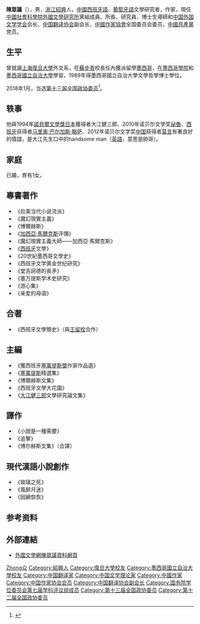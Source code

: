 '''陳眾議'''（{{bd|1957年|10月5日|}}），男，[[浙江|浙江]][[紹興|紹興]]人，[[中华人民共和国|中國]][[西班牙語|西班牙語]]、[[葡萄牙語|葡萄牙語]]文學研究者，作家，現任[[中國社會科學院外國文學研究所|中國社會科學院外國文學研究所]]黨組成員、所長、研究員、博士生導師和[[中国外国文学学会|中国外国文学学会]]会长、[[中国翻译协会|中国翻译协会]]副会长、[[中國作家協會|中國作家協會]]全国委员会委员，[[中國共產黨|中國共產黨]]党员。

== 生平 ==
曾就讀[[上海|上海]][[復旦大學|復旦大學]]外文系，在[[蘇步青|蘇步青]]校長任內獲派留學[[墨西哥|墨西哥]]，在[[墨西哥學院|墨西哥學院]]和[[墨西哥國立自治大學|墨西哥國立自治大學]]學習，1989年得墨西哥國立自治大學文學哲學博士學位。

2018年1月，当选[[中国人民政治协商会议第十三届全国委员会委员名单|第十三届全国政协委员]]<ref>{{Cite web|url=http://sports.163.com/18/0126/06/D92BRKK400051C89.html|title=中国人民政治协商会议第十三届全国委员会委员名单|accessdate=2018-01-26|last=|work=网易|archive-url=https://web.archive.org/web/20180127143232/http://sports.163.com/18/0126/06/D92BRKK400051C89.html|archive-date=2018-01-27|dead-url=yes}}</ref>。

== 轶事 ==
他與1994年[[諾貝爾文學獎|諾貝爾文學獎]][[日本|日本]]獲得者大江健三郎、2010年诺贝尔文学奖[[祕魯|祕魯]]、[[西班牙|西班牙]]获得者[[马里奥·巴尔加斯·略萨|马里奥·巴尔加斯·略萨]]、2012年诺贝尔文学奖[[中国|中国]]获得者[[莫言|莫言]]有著良好的情誼，是大江先生口中的handsome man（[[英語|英語]]，意思是帥哥）。

== 家庭 ==
已婚，育有1女。

== 專書著作 ==
*《拉美当代小说流派》
*《魔幻現實主義》
*《博爾赫斯》
*《[[加西亞·馬爾克斯|加西亞·馬爾克斯]]评傳》
*《魔幻現實主義大師——加西亞·馬爾克斯》
*《[[西班牙|西班牙]]文學》
*《20世紀墨西哥文學史》
*《西班牙文学黄金世纪研究》
*《堂吉訶德的長矛》
*《塞万提斯学术史研究》
*《游心集》
*《亲爱的母语》

== 合著 ==
*《西班牙文學簡史》（與[[王留栓|王留栓]]合作）

== 主編 ==
*《獲西班牙[[塞萬提斯獎|塞萬提斯獎]]作家作品選》
*《[[塞萬提斯|塞萬提斯]]精選集》
*《博爾赫斯文集》
*《西班牙文學大花園》
*《[[大江健三郎|大江健三郎]]文學研究論文集》

== 譯作 ==
*《小說是一種需要》
*《追擊》
*《博尔赫斯文集》（合譯）

== 現代漢語小說創作 ==
*《玻璃之死》
*《風醉月迷》
*《因網恢恢》

== 参考资料 ==
{{reflist}}

== 外部連結 ==
* [https://web.archive.org/web/20160304195759/http://foreignliterature.cass.cn/chinese/NewsInfo.asp?NewsId=1249 外國文學網陳眾議資料網頁]

{{中国社会科学院学部委员}}
{{国务院学位委员会第七届学科评议组/外国语言文学}}
{{Navboxes 
| title  = 陈众议在[[中国作家协会|中国作家协会]]的职务
| list1  =
{{中国作家协会第七届全国委员会}}
{{中国作家协会第八届全国委员会}}
{{中国作家协会第九届全国委员会}}
}}
{{Navboxes 
| title  = 陈众议在[[中国翻译协会|中国翻译协会]]的职务
| list1  =
{{中国翻译协会第六届理事会}}
{{中国翻译协会第七届理事会}}
}}

{{Authority control}}
{{DEFAULTSORT:Chen陈}}
[[Category:陳姓|Zhong众]]
[[Category:紹興人|Category:紹興人]]
[[Category:復旦大學校友|Category:復旦大學校友]]
[[Category:墨西哥國立自治大學校友|Category:墨西哥國立自治大學校友]]
[[Category:中国翻译家|Category:中国翻译家]]
[[Category:中国文学理论家|Category:中国文学理论家]]
[[Category:中國作家|Category:中國作家]]
[[Category:中国作家协会会员|Category:中国作家协会会员]]
[[Category:中国翻译协会副会长|Category:中国翻译协会副会长]]
[[Category:国务院学位委员会第七届学科评议组成员|Category:国务院学位委员会第七届学科评议组成员]]
[[Category:第十三届全国政协委员|Category:第十三届全国政协委员]]
[[Category:第十二届全国政协委员|Category:第十二届全国政协委员]]